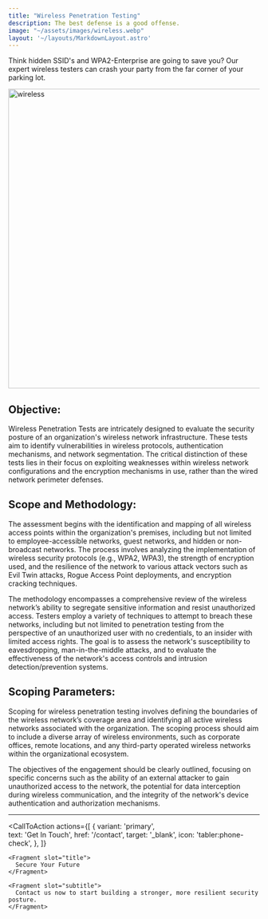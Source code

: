 ```yaml
---
title: "Wireless Penetration Testing"
description: The best defense is a good offense.
image: "~/assets/images/wireless.webp"
layout: '~/layouts/MarkdownLayout.astro'
---
```


Think hidden SSID's and WPA2-Enterprise are going to save you? Our expert wireless testers can crash your party from the far corner of your parking lot.

<img src="/assets/images/wireless.webp" alt="wireless" width="600" />

## Objective:
Wireless Penetration Tests are intricately designed to evaluate the security posture of an organization's wireless network infrastructure. These tests aim to identify vulnerabilities in wireless protocols, authentication mechanisms, and network segmentation. The critical distinction of these tests lies in their focus on exploiting weaknesses within wireless network configurations and the encryption mechanisms in use, rather than the wired network perimeter defenses.

## Scope and Methodology:
The assessment begins with the identification and mapping of all wireless access points within the organization's premises, including but not limited to employee-accessible networks, guest networks, and hidden or non-broadcast networks. The process involves analyzing the implementation of wireless security protocols (e.g., WPA2, WPA3), the strength of encryption used, and the resilience of the network to various attack vectors such as Evil Twin attacks, Rogue Access Point deployments, and encryption cracking techniques.

The methodology encompasses a comprehensive review of the wireless network’s ability to segregate sensitive information and resist unauthorized access. Testers employ a variety of techniques to attempt to breach these networks, including but not limited to penetration testing from the perspective of an unauthorized user with no credentials, to an insider with limited access rights. The goal is to assess the network's susceptibility to eavesdropping, man-in-the-middle attacks, and to evaluate the effectiveness of the network's access controls and intrusion detection/prevention systems.

## Scoping Parameters:
Scoping for wireless penetration testing involves defining the boundaries of the wireless network’s coverage area and identifying all active wireless networks associated with the organization. The scoping process should aim to include a diverse array of wireless environments, such as corporate offices, remote locations, and any third-party operated wireless networks within the organizational ecosystem.

The objectives of the engagement should be clearly outlined, focusing on specific concerns such as the ability of an external attacker to gain unauthorized access to the network, the potential for data interception during wireless communication, and the integrity of the network's device authentication and authorization mechanisms.

---

  
  <CallToAction
    actions={[
      {
        variant: 'primary',  
        text: 'Get In Touch',
        href: '/contact',
        target: '_blank',
        icon: 'tabler:phone-check',
      },
    ]}  
  >
    <Fragment slot="title">
      Secure Your Future
    </Fragment>
    
    <Fragment slot="subtitle">
      Contact us now to start building a stronger, more resilient security posture.
    </Fragment>  
  </CallToAction>
